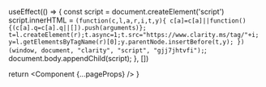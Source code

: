 

  useEffect(() => {
    const script = document.createElement('script')
    script.innerHTML = `
      (function(c,l,a,r,i,t,y){
          c[a]=c[a]||function(){(c[a].q=c[a].q||[]).push(arguments)};
          t=l.createElement(r);t.async=1;t.src="https://www.clarity.ms/tag/"+i;
          y=l.getElementsByTagName(r)[0];y.parentNode.insertBefore(t,y);
      })(window, document, "clarity", "script", "gjj7jhtvfi");
    `;
    document.body.appendChild(script);
  }, [])
  

  return <Component {...pageProps} />
}
